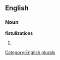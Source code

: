 
==English==

===Noun===
'''fistulizations'''

# {{plural of|[[fistulization]]}}

[[Category:English plurals]]
